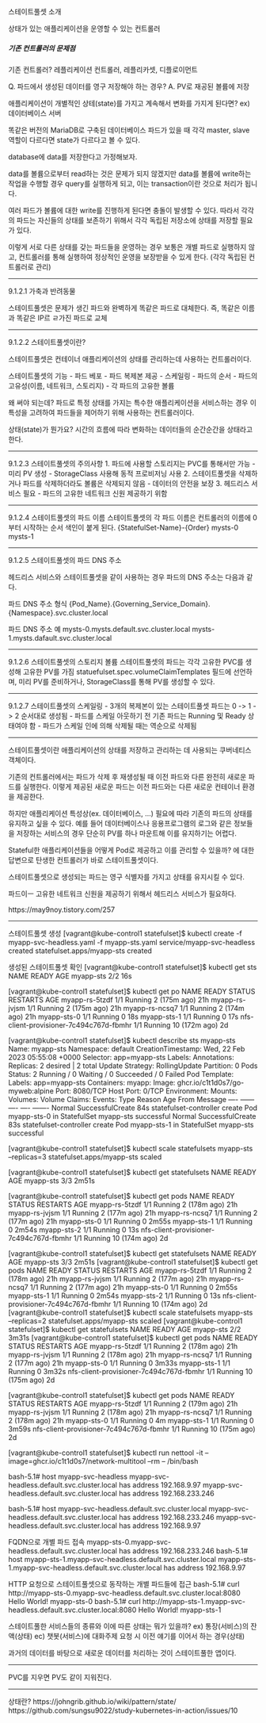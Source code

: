 스테이트풀셋 소개

상태가 있는 애플리케이션을 운영할 수 있는 컨트롤러

##### 기존 컨트롤러의 문제점
기존 컨트롤러? 레플리케이션 컨트롤러, 레플리카셋, 디플로이먼트


Q. 파드에서 생성된 데이터를 영구 저장해야 하는 경우? 
A. PV로 재공된 볼륨에 저장

애플리케이션이 개별적인 상테(state)를 가지고 계속해서 변화를 가지게 된다면?
ex) 데이터베이스 서버

똑같은 버전의 MariaDB로 구축된 데이터베이스 파드가 있을 때
각각 master, slave 역할이 다르다면 state가 다르다고 볼 수 있다.

database에 data를 저장한다고 가정해보자.

data를 볼륨으로부터 read하는 것은 문제가 되지 않겠지만
data를 볼륨에 write하는 작업을 수행할 경우
query를 실행하게 되고, 이는 transaction이란 것으로 처리가 됩니다.

여러 파드가 볼륨에 대한 write를 진행하게 된다면 충돌이 발생할 수 있다.
따라서 각각의 파드는 자신들의 상태를 보존하기 위해서 각각 독립된 저장소에 상태를 저장할 필요가 있다.

이렇게 서로 다른 상태를 갖는 파드들을 운영하는 경우
보통은 개별 파드로 실행하지 않고, 컨트롤러를 통해 실행하여 정상적인 운영을 보장받을 수 있게 한다.
(각각 독립된 컨트롤러로 관리)

---

9.1.2.1 가축과 반려동물

스테이트풀셋은 문제가 생긴 파드와 완벽하게 똑같은 파드로 대체한다.
즉, 똑같은 이름과 똑같은 IP르 ㄹ가진 파드로 교체

---

9.1.2.2 스테이트풀셋이란?

스테이트풀셋은 컨테이너 애플리케이션의 상태를 관리하는데 사용하는 컨트롤러이다.

스테이트풀셋의 기능
- 파드 베포
- 파드 복제본 제공
- 스케일링
- 파드의 순서
- 파드의 고유성(이름, 네트워크, 스토리지)
- 각 파드의 고유한 볼륨

왜 써야 되는데?
파드로  특정 상태를 가지는 특수한 애플리케이션을 서비스하는 경우
이 특성을 고려하여 파드들을 제어하기 위해 사용하는 컨트롤러이다.

상태(state)가 뭔가요?
시간의 흐름에 따라 변화하는 데이터들의 순간순간을 상태라고 한다.

---

9.1.2.3
스테이트풀셋의 주의사항
1. 파드에 사용할 스토리지는 PVC를 통해서만 가능
  - 미리 PV 생성
  - StorageClass 사용해 동적 프로비저닝 사용
2. 스테이트풀셋을 삭제하거나 파드를 삭제하더라도 볼륨은 삭제되지 않음
  - 데이터의 안전을 보장
3. 헤드리스 서비스 필요
  - 파드의 고유한 네트워크 신원 제공하기 위함

---

9.1.2.4 스테이트풀셋의 파드 이름
스테이트풀셋의 각 파드 이름은 컨트롤러의 이름에 0부터 시작하는 순서 색인이 붙게 된다.
{StatefulSet-Name}-{Order}
mysts-0
mysts-1

---

9.1.2.5 스테이트풀셋의 파드 DNS 주소

헤드리스 서비스와 스테이트풀셋을 같이 사용하는 경우 파드의 DNS 주소는 다음과 같다.

파드 DNS 주소 형식
{Pod_Name}.{Governing_Service_Domain}.{Namespace}.svc.cluster.local

파드 DNS 주소 예
mysts-0.mysts.default.svc.cluster.local
mysts-1.mysts.dafault.svc.cluster.local

---

9.1.2.6 스테이트풀셋의 스토리지 볼륨
스테이트풀셋의 파드는 각각 고유한 PVC를 생성해 고유한 PV를 가짐
statuefulset.spec.volumeClaimTemplates 필드에 선언하며, 미리 PV를 준비하거나,
StorageClass를 통해 PV를 생성할 수 있다.

---

9.1.2.7 스테이트풀셋의 스케일링
- 3개의 복제본이 있는 스테이트풀셋 파드는 0 -> 1 -> 2 순서대로 생성됨
- 파드를 스케일 아웃하기 전 기존 파드는 Running 및 Ready 상태여야 함
- 파드가 스케일 인에 의해 삭제될 때는 역순으로 삭제됨

------ 

스테이트풀셋이란 애플리케이션의 상태를 저장하고 관리하는 데 사용되는 쿠버네티스 객체이다.

기존의 컨트롤러에서는 파드가 삭제 후 재생성될 때 이전 파드와 다른 완전히 새로운 파드를 실행한다.
이렇게 제공된 새로운 파드는 이전 파드와는 다른 새로운 컨테이너 환경을 제공한다.

하지만 애플리케이션 특성상(ex. 데이터베이스, ...) 필요에 따라 기존의 파드의 상태를 유지하고 싶을 수 있다.
예를 들어 데이터베이스나 응용프로그램의 로그와 같은 정보들을 저장하는 서비스의 경우 
단순히 PV를 하나 마운트해 이를 유지하기는 어렵다.


Stateful한 애플리케이션들을 어떻게 Pod로 제공하고 이를 관리할 수 있을까? 에 대한 답변으로 
탄생한 컨트롤러가 바로 스테이트풀셋이다.


스테이트풀셋으로 생성되는 파드는 영구 식별자를 가지고 상태를 유지시킬 수 있다.

파드이ㅡ 고유한 네트워크 신원을 제공하기 위해서 헤드리스 서비스가 필요하다.






https://may9noy.tistory.com/257



---

스테이트풀셋 생성
[vagrant@kube-control1 statefulset]$ kubectl create -f myapp-svc-headless.yaml -f myapp-sts.yaml
service/myapp-svc-headless created
statefulset.apps/myapp-sts created

생성된 스테이트풀셋 확인
[vagrant@kube-control1 statefulset]$ kubectl get sts
NAME        READY   AGE
myapp-sts   2/2     16s


[vagrant@kube-control1 statefulset]$ kubectl get po
NAME                                      READY   STATUS    RESTARTS        AGE
myapp-rs-5tzdf                            1/1     Running   2 (175m ago)    21h
myapp-rs-jvjsm                            1/1     Running   2 (175m ago)    21h
myapp-rs-ncsq7                            1/1     Running   2 (174m ago)    21h
myapp-sts-0                               1/1     Running   0               18s
myapp-sts-1                               1/1     Running   0               17s
nfs-client-provisioner-7c494c767d-fbmhr   1/1     Running   10 (172m ago)   2d


[vagrant@kube-control1 statefulset]$ kubectl describe sts myapp-sts
Name:               myapp-sts
Namespace:          default
CreationTimestamp:  Wed, 22 Feb 2023 05:55:08 +0000
Selector:           app=myapp-sts
Labels:             <none>
Annotations:        <none>
Replicas:           2 desired | 2 total
Update Strategy:    RollingUpdate
  Partition:        0
Pods Status:        2 Running / 0 Waiting / 0 Succeeded / 0 Failed
Pod Template:
  Labels:  app=myapp-sts
  Containers:
   myapp:
    Image:        ghcr.io/c1t1d0s7/go-myweb:alpine
    Port:         8080/TCP
    Host Port:    0/TCP
    Environment:  <none>
    Mounts:       <none>
  Volumes:        <none>
Volume Claims:    <none>
Events:
  Type    Reason            Age   From                    Message
  ----    ------            ----  ----                    -------
  Normal  SuccessfulCreate  84s   statefulset-controller  create Pod myapp-sts-0 in StatefulSet myapp-sts successful
  Normal  SuccessfulCreate  83s   statefulset-controller  create Pod myapp-sts-1 in StatefulSet myapp-sts successful


[vagrant@kube-control1 statefulset]$ kubectl scale statefulsets myapp-sts --replicas=3 
statefulset.apps/myapp-sts scaled


[vagrant@kube-control1 statefulset]$ kubectl get statefulsets
NAME        READY   AGE
myapp-sts   3/3     2m51s


[vagrant@kube-control1 statefulset]$ kubectl get pods
NAME                                      READY   STATUS    RESTARTS        AGE
myapp-rs-5tzdf                            1/1     Running   2 (178m ago)    21h
myapp-rs-jvjsm                            1/1     Running   2 (177m ago)    21h
myapp-rs-ncsq7                            1/1     Running   2 (177m ago)    21h
myapp-sts-0                               1/1     Running   0               2m55s
myapp-sts-1                               1/1     Running   0               2m54s
myapp-sts-2                               1/1     Running   0               13s
nfs-client-provisioner-7c494c767d-fbmhr   1/1     Running   10 (174m ago)   2d


[vagrant@kube-control1 statefulset]$ kubectl get statefulsets
NAME        READY   AGE
myapp-sts   3/3     2m51s
[vagrant@kube-control1 statefulset]$ kubectl get pods
NAME                                      READY   STATUS    RESTARTS        AGE
myapp-rs-5tzdf                            1/1     Running   2 (178m ago)    21h
myapp-rs-jvjsm                            1/1     Running   2 (177m ago)    21h
myapp-rs-ncsq7                            1/1     Running   2 (177m ago)    21h
myapp-sts-0                               1/1     Running   0               2m55s
myapp-sts-1                               1/1     Running   0               2m54s
myapp-sts-2                               1/1     Running   0               13s
nfs-client-provisioner-7c494c767d-fbmhr   1/1     Running   10 (174m ago)   2d
[vagrant@kube-control1 statefulset]$ kubectl scale statefulsets myapp-sts --replicas=2
statefulset.apps/myapp-sts scaled
[vagrant@kube-control1 statefulset]$ kubectl get statefulsets
NAME        READY   AGE
myapp-sts   2/2     3m31s
[vagrant@kube-control1 statefulset]$ kubectl get pods
NAME                                      READY   STATUS    RESTARTS        AGE
myapp-rs-5tzdf                            1/1     Running   2 (178m ago)    21h
myapp-rs-jvjsm                            1/1     Running   2 (178m ago)    21h
myapp-rs-ncsq7                            1/1     Running   2 (177m ago)    21h
myapp-sts-0                               1/1     Running   0               3m33s
myapp-sts-1                               1/1     Running   0               3m32s
nfs-client-provisioner-7c494c767d-fbmhr   1/1     Running   10 (175m ago)   2d


[vagrant@kube-control1 statefulset]$ kubectl get pods
NAME                                      READY   STATUS    RESTARTS        AGE
myapp-rs-5tzdf                            1/1     Running   2 (179m ago)    21h
myapp-rs-jvjsm                            1/1     Running   2 (178m ago)    21h
myapp-rs-ncsq7                            1/1     Running   2 (178m ago)    21h
myapp-sts-0                               1/1     Running   0               4m
myapp-sts-1                               1/1     Running   0               3m59s
nfs-client-provisioner-7c494c767d-fbmhr   1/1     Running   10 (175m ago)   2d


[vagrant@kube-control1 statefulset]$ kubectl run nettool -it --image=ghcr.io/c1t1d0s7/network-multitool --rm -- /bin/bash

bash-5.1# host myapp-svc-headless
myapp-svc-headless.default.svc.cluster.local has address 192.168.9.97
myapp-svc-headless.default.svc.cluster.local has address 192.168.233.246

bash-5.1# host myapp-svc-headless.default.svc.cluster.local
myapp-svc-headless.default.svc.cluster.local has address 192.168.233.246
myapp-svc-headless.default.svc.cluster.local has address 192.168.9.97


FQDN으로 개별 파드 접속
myapp-sts-0.myapp-svc-headless.default.svc.cluster.local has address 192.168.233.246
bash-5.1# host myapp-sts-1.myapp-svc-headless.default.svc.cluster.local
myapp-sts-1.myapp-svc-headless.default.svc.cluster.local has address 192.168.9.97


HTTP 요청으로 스테이트풀셋으로 동작하는 개별 파드들에 접근
bash-5.1# curl http://myapp-sts-0.myapp-svc-headless.default.svc.cluster.local:8080
Hello World!
myapp-sts-0
bash-5.1# curl http://myapp-sts-1.myapp-svc-headless.default.svc.cluster.local:8080
Hello World!
myapp-sts-1


스테이트풀한 서비스들의 종류와 이에 따른 상태는 뭐가 있을까?
ex) 통장(서비스)의 잔액(상태)
ec) 챗봇(서비스)에 대화주제 요청 시 이전 얘기를 이어서 하는 경우(상태)

과거의 데이터를 바탕으로 새로운 데이터를 처리하는 것이 스테이트풀한 앱이다.





---

PVC를 지우면 PV도 같이 지워진다.

---
상태란?
https://johngrib.github.io/wiki/pattern/state/
https://github.com/sungsu9022/study-kubernetes-in-action/issues/10

